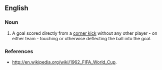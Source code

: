 ==English==

===Noun===
{{en-noun|head=[[Olympic]] [[goal]]}}

#{{football}} A goal scored directly from a [[corner kick]] without any other player - on either team - touching or otherwise deflecting the ball into the goal.

===References===
*http://en.wikipedia.org/wiki/1962_FIFA_World_Cup.